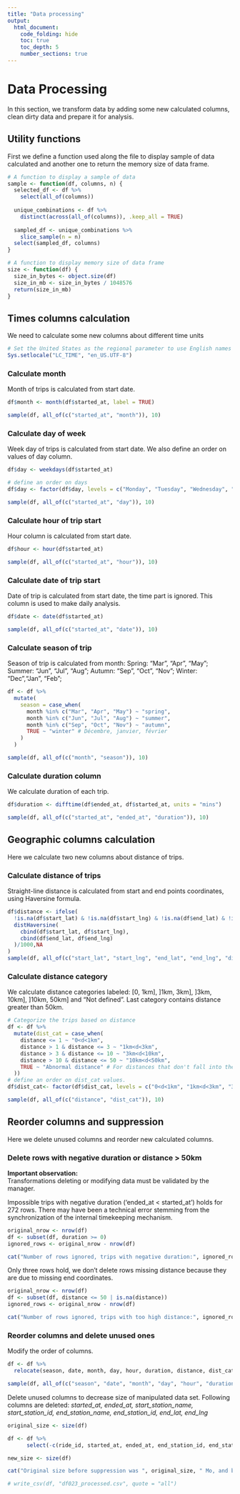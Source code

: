 ```yaml
---
title: "Data processing"
output:
  html_document:
    code_folding: hide
    toc: true
    toc_depth: 5
    number_sections: true
---
```


# Data Processing
In this section, we transform data by adding some new calculated columns, clean dirty data and prepare it for analysis.

## Utility functions
First we define a function used along the file to display sample of data calculated and another one to return the memory size of data frame.

```r
# A function to display a sample of data
sample <- function(df, columns, n) {
  selected_df <- df %>%
    select(all_of(columns))
  
  unique_combinations <- df %>%
    distinct(across(all_of(columns)), .keep_all = TRUE)
  
  sampled_df <- unique_combinations %>%
    slice_sample(n = n)
  select(sampled_df, columns)
}

# A function to display memory size of data frame
size <- function(df) {
  size_in_bytes <- object.size(df)
  size_in_mb <- size_in_bytes / 1048576
  return(size_in_mb)
}
```

## Times columns calculation
We need to calculate some new columns about different time units

```r
# Set the United States as the regional parameter to use English names for months and days.
Sys.setlocale("LC_TIME", "en_US.UTF-8")
```

### Calculate month
Month of trips is calculated from start date.

```r
df$month <- month(df$started_at, label = TRUE)

sample(df, all_of(c("started_at", "month")), 10)
```

### Calculate day of week
Week day of trips is calculated from start date. We also define an order on values of day column.

```r
df$day <- weekdays(df$started_at)

# define an order on days
df$day <- factor(df$day, levels = c("Monday", "Tuesday", "Wednesday", "Thursday", "Friday", "Saturday", "Sunday"))

sample(df, all_of(c("started_at", "day")), 10)
```

### Calculate hour of trip start
Hour column is calculated from start date.

```r
df$hour <- hour(df$started_at)

sample(df, all_of(c("started_at", "hour")), 10)
```

### Calculate date of trip start
Date of trip is calculated from start date, the time part is ignored. This column is used to make daily analysis.

```r
df$date <- date(df$started_at)

sample(df, all_of(c("started_at", "date")), 10)
```

### Calculate season of trip
Season of trip is calculated from month: Spring: "Mar", "Apr", "May"; Summer: "Jun", "Jul", "Aug"; Autumn: "Sep", "Oct", "Nov"; Winter: "Dec","Jan", "Feb";

```r
df <- df %>%
  mutate(
    season = case_when(
      month %in% c("Mar", "Apr", "May") ~ "spring",
      month %in% c("Jun", "Jul", "Aug") ~ "summer",
      month %in% c("Sep", "Oct", "Nov") ~ "autumn",
      TRUE ~ "winter" # Décembre, janvier, février
    )
  )

sample(df, all_of(c("month", "season")), 10)
```

### Calculate duration column
We calculate duration of each trip.

```r
df$duration <- difftime(df$ended_at, df$started_at, units = "mins")

sample(df, all_of(c("started_at", "ended_at", "duration")), 10)
```

## Geographic columns calculation
Here we calculate two new columns about distance of trips.

### Calculate distance of trips
Straight-line distance is calculated from start and end points coordinates, using Haversine formula.

```r
df$distance <- ifelse(
  !is.na(df$start_lat) & !is.na(df$start_lng) & !is.na(df$end_lat) & !is.na(df$end_lng),
  distHaversine(
    cbind(df$start_lat, df$start_lng),
    cbind(df$end_lat, df$end_lng)
  )/1000,NA
)
sample(df, all_of(c("start_lat", "start_lng", "end_lat", "end_lng", "distance")), 10)
```

### Calculate distance category
We calculate distance categories labeled: [0, 1km], ]1km, 3km], ]3km, 10km], ]10km, 50km] and "Not defined". Last category contains distance greater than 50km.

```r
# Categorize the trips based on distance
df <- df %>%
  mutate(dist_cat = case_when(
    distance <= 1 ~ "0<d<1km",
    distance > 1 & distance <= 3 ~ "1km<d<3km",
    distance > 3 & distance <= 10 ~ "3km<d<10km",
    distance > 10 & distance <= 50 ~ "10km<d<50km",
    TRUE ~ "Abnormal distance" # For distances that don't fall into the specified ranges
  ))
# define an order on dist_cat values.
df$dist_cat<- factor(df$dist_cat, levels = c("0<d<1km", "1km<d<3km", "3km<d<10km", "10km<d<50km", "Abnormal distance"))

sample(df, all_of(c("distance", "dist_cat")), 10)
```

## Reorder columns and suppression
Here we delete unused columns and reorder new calculated columns.

### Delete rows with negative duration or distance \> 50km
**Important observation:**  
Transformations deleting or modifying data must be validated by the manager. 

Impossible trips with negative duration ('ended_at < started_at') holds for 272 rows. There may have been a technical error stemming from the synchronization of the internal timekeeping mechanism.

```r
original_nrow <- nrow(df)
df <- subset(df, duration >= 0)
ignored_rows <- original_nrow - nrow(df)

cat("Number of rows ignored, trips with negative duration:", ignored_rows, "\n")
```

Only three rows hold, we don't delete rows missing distance because they are due to missing end coordinates.

```r
original_nrow <- nrow(df)
df <- subset(df, distance <= 50 | is.na(distance))
ignored_rows <- original_nrow - nrow(df)

cat("Number of rows ignored, trips with too high distance:", ignored_rows, "\n")
```

### Reorder columns and delete unused ones
Modify the order of columns.

```r
df <- df %>%
  relocate(season, date, month, day, hour, duration, distance, dist_cat, .after = ended_at)

sample(df, all_of(c("season", "date", "month", "day", "hour", "duration", "distance", "dist_cat")), 10)
```

Delete unused columns to decrease size of manipulated data set. Following columns are deleted: *started_at, ended_at, start_station_name, start_station_id, end_station_name, end_station_id, end_lat, end_lng*
```r
original_size <- size(df)

df <- df %>% 
      select(-c(ride_id, started_at, ended_at, end_station_id, end_station_name, start_station_id))

new_size <- size(df)

cat("Original size before suppression was ", original_size, " Mo, and become ", new_size, " Mo", " after suppression: ")
```


```r
# write_csv(df, "df023_processed.csv", quote = "all")
```
